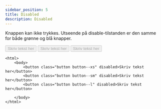 ```yaml
---
sidebar_position: 5
title: Disabled
description: Disabled
---
```



Knappen kan ikke trykkes. Utseende på disable-tilstanden er den samme for både grønne og blå knapper. 

<button class="button button--xs" disabled>Skriv tekst her</button>
<button class="button button--sm" disabled>Skriv tekst her</button>
<button class="button button--l" disabled>Skriv tekst her</button>


```markup 
<html>
    <body>
        <button class="button button--xs" disabled>Skriv tekst her</button>
        <button class="button button--sm" disabled>Skriv tekst her</button>
        <button class="button button--l" disabled>Skriv tekst her</button>

    </body>
</html>
```
